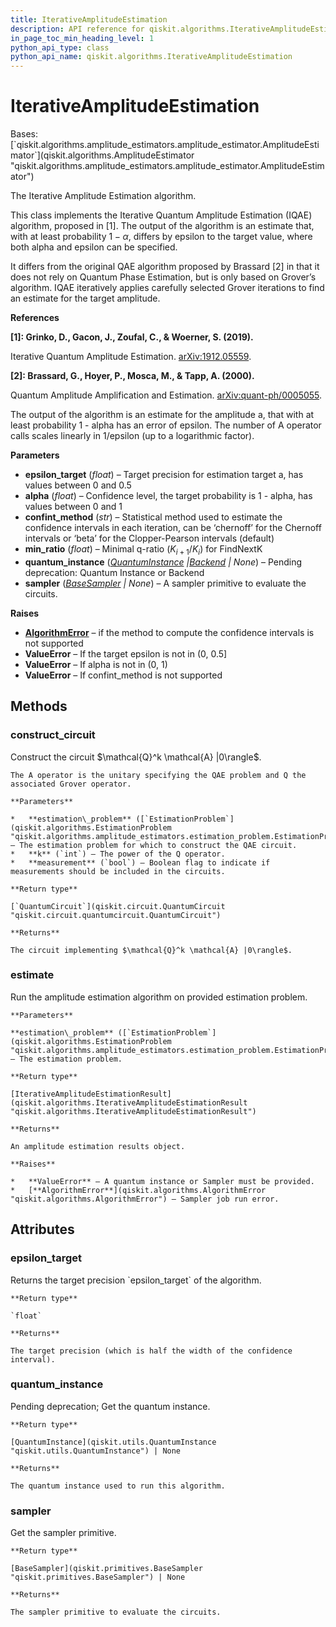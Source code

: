 ```yaml
---
title: IterativeAmplitudeEstimation
description: API reference for qiskit.algorithms.IterativeAmplitudeEstimation
in_page_toc_min_heading_level: 1
python_api_type: class
python_api_name: qiskit.algorithms.IterativeAmplitudeEstimation
---
```


# IterativeAmplitudeEstimation

<Class id="qiskit.algorithms.IterativeAmplitudeEstimation" isDedicatedPage={true} github="https://github.com/qiskit/qiskit/tree/stable/0.23/qiskit/algorithms/amplitude_estimators/iae.py" signature="IterativeAmplitudeEstimation(epsilon_target, alpha, confint_method='beta', min_ratio=2, quantum_instance=None, sampler=None)" modifiers="class">
  Bases: [`qiskit.algorithms.amplitude_estimators.amplitude_estimator.AmplitudeEstimator`](qiskit.algorithms.AmplitudeEstimator "qiskit.algorithms.amplitude_estimators.amplitude_estimator.AmplitudeEstimator")

  The Iterative Amplitude Estimation algorithm.

  This class implements the Iterative Quantum Amplitude Estimation (IQAE) algorithm, proposed in \[1]. The output of the algorithm is an estimate that, with at least probability $1 - \alpha$, differs by epsilon to the target value, where both alpha and epsilon can be specified.

  It differs from the original QAE algorithm proposed by Brassard \[2] in that it does not rely on Quantum Phase Estimation, but is only based on Grover’s algorithm. IQAE iteratively applies carefully selected Grover iterations to find an estimate for the target amplitude.

  **References**

  **\[1]: Grinko, D., Gacon, J., Zoufal, C., & Woerner, S. (2019).**

  Iterative Quantum Amplitude Estimation. [arXiv:1912.05559](https://arxiv.org/abs/1912.05559).

  **\[2]: Brassard, G., Hoyer, P., Mosca, M., & Tapp, A. (2000).**

  Quantum Amplitude Amplification and Estimation. [arXiv:quant-ph/0005055](http://arxiv.org/abs/quant-ph/0005055).

  The output of the algorithm is an estimate for the amplitude a, that with at least probability 1 - alpha has an error of epsilon. The number of A operator calls scales linearly in 1/epsilon (up to a logarithmic factor).

  **Parameters**

  *   **epsilon\_target** (*float*) – Target precision for estimation target a, has values between 0 and 0.5
  *   **alpha** (*float*) – Confidence level, the target probability is 1 - alpha, has values between 0 and 1
  *   **confint\_method** (*str*) – Statistical method used to estimate the confidence intervals in each iteration, can be ‘chernoff’ for the Chernoff intervals or ‘beta’ for the Clopper-Pearson intervals (default)
  *   **min\_ratio** (*float*) – Minimal q-ratio ($K_{i+1} / K_i$) for FindNextK
  *   **quantum\_instance** ([*QuantumInstance*](qiskit.utils.QuantumInstance "qiskit.utils.QuantumInstance")  *|*[*Backend*](qiskit.providers.Backend "qiskit.providers.Backend") *| None*) – Pending deprecation: Quantum Instance or Backend
  *   **sampler** ([*BaseSampler*](qiskit.primitives.BaseSampler "qiskit.primitives.BaseSampler") *| None*) – A sampler primitive to evaluate the circuits.

  **Raises**

  *   [**AlgorithmError**](qiskit.algorithms.AlgorithmError "qiskit.algorithms.AlgorithmError") – if the method to compute the confidence intervals is not supported
  *   **ValueError** – If the target epsilon is not in (0, 0.5]
  *   **ValueError** – If alpha is not in (0, 1)
  *   **ValueError** – If confint\_method is not supported

  ## Methods

  <span id="qiskit-algorithms-iterativeamplitudeestimation-construct-circuit" />

  ### construct\_circuit

  <Function id="qiskit.algorithms.IterativeAmplitudeEstimation.construct_circuit" signature="IterativeAmplitudeEstimation.construct_circuit(estimation_problem, k=0, measurement=False)">
    Construct the circuit $\mathcal{Q}^k \mathcal{A} |0\rangle$.

    The A operator is the unitary specifying the QAE problem and Q the associated Grover operator.

    **Parameters**

    *   **estimation\_problem** ([`EstimationProblem`](qiskit.algorithms.EstimationProblem "qiskit.algorithms.amplitude_estimators.estimation_problem.EstimationProblem")) – The estimation problem for which to construct the QAE circuit.
    *   **k** (`int`) – The power of the Q operator.
    *   **measurement** (`bool`) – Boolean flag to indicate if measurements should be included in the circuits.

    **Return type**

    [`QuantumCircuit`](qiskit.circuit.QuantumCircuit "qiskit.circuit.quantumcircuit.QuantumCircuit")

    **Returns**

    The circuit implementing $\mathcal{Q}^k \mathcal{A} |0\rangle$.
  </Function>

  <span id="qiskit-algorithms-iterativeamplitudeestimation-estimate" />

  ### estimate

  <Function id="qiskit.algorithms.IterativeAmplitudeEstimation.estimate" signature="IterativeAmplitudeEstimation.estimate(estimation_problem)">
    Run the amplitude estimation algorithm on provided estimation problem.

    **Parameters**

    **estimation\_problem** ([`EstimationProblem`](qiskit.algorithms.EstimationProblem "qiskit.algorithms.amplitude_estimators.estimation_problem.EstimationProblem")) – The estimation problem.

    **Return type**

    [IterativeAmplitudeEstimationResult](qiskit.algorithms.IterativeAmplitudeEstimationResult "qiskit.algorithms.IterativeAmplitudeEstimationResult")

    **Returns**

    An amplitude estimation results object.

    **Raises**

    *   **ValueError** – A quantum instance or Sampler must be provided.
    *   [**AlgorithmError**](qiskit.algorithms.AlgorithmError "qiskit.algorithms.AlgorithmError") – Sampler job run error.
  </Function>

  ## Attributes

  ### epsilon\_target

  <Attribute id="qiskit.algorithms.IterativeAmplitudeEstimation.epsilon_target">
    Returns the target precision `epsilon_target` of the algorithm.

    **Return type**

    `float`

    **Returns**

    The target precision (which is half the width of the confidence interval).
  </Attribute>

  ### quantum\_instance

  <Attribute id="qiskit.algorithms.IterativeAmplitudeEstimation.quantum_instance">
    Pending deprecation; Get the quantum instance.

    **Return type**

    [QuantumInstance](qiskit.utils.QuantumInstance "qiskit.utils.QuantumInstance") | None

    **Returns**

    The quantum instance used to run this algorithm.
  </Attribute>

  ### sampler

  <Attribute id="qiskit.algorithms.IterativeAmplitudeEstimation.sampler">
    Get the sampler primitive.

    **Return type**

    [BaseSampler](qiskit.primitives.BaseSampler "qiskit.primitives.BaseSampler") | None

    **Returns**

    The sampler primitive to evaluate the circuits.
  </Attribute>
</Class>

